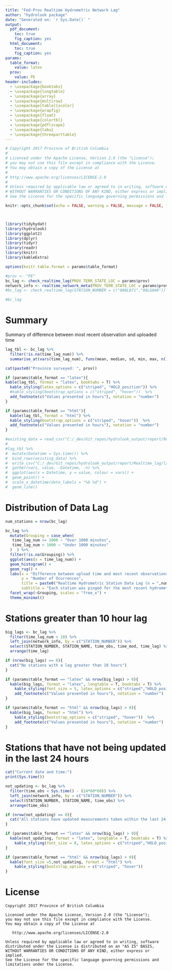 ```yaml
---
title: "Fed-Prov Realtime Hydrometric Network Lag"
author: "hydrolook package"
date: "Generated on: `r Sys.Date()` "
output:
  pdf_document:
    toc: true
    fig_caption: yes
  html_document:
    toc: true
    fig_caption: yes
params:
  table_format:
    value: latex
  prov:
    value: PE
header-includes:
  - \usepackage{booktabs}
  - \usepackage{longtable}
  - \usepackage{array}
  - \usepackage{multirow}
  - \usepackage[table]{xcolor}
  - \usepackage{wrapfig}
  - \usepackage{float}
  - \usepackage{colortbl}
  - \usepackage{pdflscape}
  - \usepackage{tabu}
  - \usepackage{threeparttable}
---
```


```r
# Copyright 2017 Province of British Columbia
# 
# Licensed under the Apache License, Version 2.0 (the "License");
# you may not use this file except in compliance with the License.
# You may obtain a copy of the License at
# 
# http://www.apache.org/licenses/LICENSE-2.0
# 
# Unless required by applicable law or agreed to in writing, software distributed under the License is distributed on an "AS IS" BASIS,
# WITHOUT WARRANTIES OR CONDITIONS OF ANY KIND, either express or implied.
# See the License for the specific language governing permissions and limitations under the License.

knitr::opts_chunk$set(echo = FALSE, warning = FALSE, message = FALSE, fig.width = 8, fig.height = 8, fig.path = "./")



library(tidyhydat)
library(hydrolook)
library(ggplot2)
library(dplyr)
library(tidyr)
library(readr)
library(knitr)
library(kableExtra)

options(knitr.table.format = params$table_format) 

```


```r
#prov <- "PE"
bc_lag <- check_realtime_lag(PROV_TERR_STATE_LOC = params$prov)
network_info <- realtime_network_meta(PROV_TERR_STATE_LOC = params$prov)
#bc_lag <- check_realtime_lag(STATION_NUMBER = c("08NL071","08LG048"))

#bc_lag
```

# Summary
Summary of difference between most recent observation and uploaded time
```r
lag_tbl <- bc_lag %>%
  filter(!is.na(time_lag_num)) %>%
  summarise_at(vars(time_lag_num), funs(mean, median, sd, min, max, n()))

cat(paste0("Province surveyed: ", prov))

if (params$table_format == "latex"){
kable(lag_tbl, format = "latex", booktabs = T) %>%
  kable_styling(latex_options = c("striped", "HOLD_position")) %>%
  #kable_styling(bootstrap_options = c("striped", "hover"))  %>%
  add_footnote(c("Values presented in hours"), notation = "number")
}

if (params$table_format == "html"){
  kable(lag_tbl, format = "html") %>%
  kable_styling(bootstrap_options = c("striped", "hover"))  %>%
  add_footnote(c("Values presented in hours"), notation = "number")
}

```

```r
#existing_data = read_csv("C:/_dev/Git_repos/hydrolook_output/report/Realtime_lag/lag_record.csv")
#
#lag_tbl %>%
#  mutate(Datetime = Sys.time()) %>%
#  bind_rows(existing_data) %>%
#  write_csv("C:/_dev/Git_repos/hydrolook_output/report/Realtime_lag/lag_record.csv") %>%
#  gather(vars, value, -Datetime, -n) %>%
#  ggplot(aes(x = Datetime, y = value, colour = vars)) +
#  geom_point() +
#  scale_x_datetime(date_labels = "%b %d") +
#  geom_line()
```


# Distribution of Data Lag
```r
num_stations = nrow(bc_lag)

bc_lag %>%
  mutate(Grouping = case_when(
   time_lag_num >= 1000 ~ "Over 1000 minutes", 
   time_lag_num < 1000 ~ "Under 1000 minutes"
  )  ) %>%
  filter(!is.na(Grouping)) %>%
  ggplot(aes(x = time_lag_num)) +
  geom_histogram() +
  geom_rug() +
  labs(x = "Difference between upload time and most recent observations (minutes)",
       y = "Number of Ocurrences",
       title = paste0("Realtime Hydrometric Station Data Lag (n = ",num_stations,")"),
       subtitle = "Each station was pinged for the most recent hydrometric observation. The difference between this value and the time of data upload is considered the lag time" ) +
  facet_wrap(~Grouping, scales = "free_x") +
  theme_minimal()
```

# Stations greater than 10 hour lag
```r
big_lags <- bc_lag %>%
  filter(time_lag_num > 10) %>%
  left_join(network_info, by = c("STATION_NUMBER")) %>%
  select(STATION_NUMBER, STATION_NAME, time_obs, time_mod, time_lag) %>%
  arrange(time_lag)

if (nrow(big_lags) == 0){
  cat("No stations with a lag greater than 10 hours")
}

if (params$table_format == "latex" && nrow(big_lags) > 0){
  kable(big_lags, format = "latex", longtable = T, booktabs = T) %>%
    kable_styling(font_size = 5, latex_options = c("striped","HOLD_position","repeat_header")) %>%
    add_footnote(c("Values presented in hours"), notation = "number")
}

if (params$table_format == "html" && nrow(big_lags) > 0){
  kable(big_lags, format = "html") %>%
    kable_styling(bootstrap_options = c("striped", "hover"))  %>%
    add_footnote(c("Values presented in hours"), notation = "number")
}
```

# Stations that have not being updated in the last 24 hours
```r
cat("Current date and time:")
print(Sys.time())

not_updating <- bc_lag %>%
  filter(time_obs < Sys.time() - (24*60*60)) %>%
  left_join(network_info, by = c("STATION_NUMBER")) %>%
  select(STATION_NUMBER, STATION_NAME, time_obs) %>%
  arrange(time_obs)

if (nrow(not_updating) == 0){
  cat("All stations have updated measurements taken within the last 24 hours")
}

if (params$table_format == "latex" && nrow(big_lags) > 0){
  kable(not_updating, format = "latex", longtable = T, booktabs = T) %>%
    kable_styling(font_size = 8, latex_options = c("striped","HOLD_position","repeat_header")) 
}

if (params$table_format == "html" && nrow(big_lags) > 0){
  kable(font_size =5,not_updating, format = "html") %>%
    kable_styling(bootstrap_options = c("striped", "hover")) 
}
```

# License

    Copyright 2017 Province of British Columbia

    Licensed under the Apache License, Version 2.0 (the "License");
    you may not use this file except in compliance with the License.
    You may obtain a copy of the License at 

       http://www.apache.org/licenses/LICENSE-2.0

    Unless required by applicable law or agreed to in writing, software
    distributed under the License is distributed on an "AS IS" BASIS,
    WITHOUT WARRANTIES OR CONDITIONS OF ANY KIND, either express or implied.
    See the License for the specific language governing permissions and
    limitations under the License.
